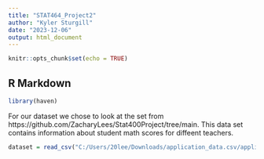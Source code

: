 ```yaml
---
title: "STAT464_Project2"
author: "Kyler Sturgill"
date: "2023-12-06"
output: html_document
---
```


```r
knitr::opts_chunk$set(echo = TRUE)
```

## R Markdown

```r
library(haven)
```

For our dataset we chose to look at the set from https://github.com/ZacharyLees/Stat400Project/tree/main. This data set contains information about student math scores for diffeent teachers.

```r
dataset = read_csv("C:/Users/20lee/Downloads/application_data.csv/application_data.csv")
```
